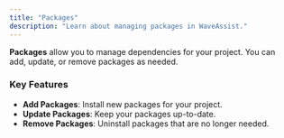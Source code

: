 ```yaml
---
title: "Packages"
description: "Learn about managing packages in WaveAssist."
---
```



**Packages** allow you to manage dependencies for your project. You can add, update, or remove packages as needed.

### Key Features
- **Add Packages**: Install new packages for your project.
- **Update Packages**: Keep your packages up-to-date.
- **Remove Packages**: Uninstall packages that are no longer needed.